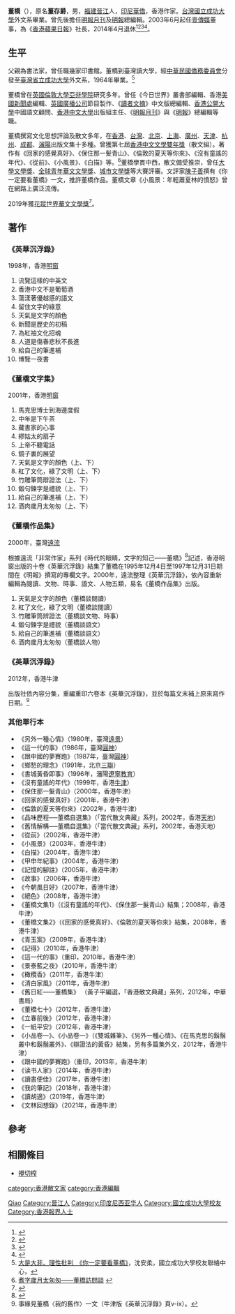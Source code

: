 '''董橋'''（{{bd|1942年|}}），原名'''董存爵'''，男，[[福建|福建]][[晋江县|晉江]]人，[[印尼華僑|印尼華僑]]，香港作家。[[台灣|台灣]][[國立成功大學|國立成功大學]]外文系畢業。曾先後擔任[[明報月刊|明報月刊]]及[[明報|明報]]總編輯。2003年6月起任[[壹傳媒|壹傳媒]]董事，為《[[香港蘋果日報|香港蘋果日報]]》社長，2014年4月退休<ref>{{Cite web|title=壹傳媒公告　黎智英兼港蘋社長|url=http://www.appledaily.com.tw/realtimenews/article/new/20140429/388566/|accessdate=|work=|archive-date=2017-09-09|archive-url=https://web.archive.org/web/20170909012009/http://www.appledaily.com.tw/realtimenews/article/new/20140429/388566|dead-url=no}}</ref><ref>{{Cite web|title=余英時：跋—為董橋兄榮休作|url=http://hk.apple.nextmedia.com/supplement/apple/art/20140427/18701479|accessdate=|work=|archive-date=2017-07-28|archive-url=https://web.archive.org/web/20170728121345/http://hk.apple.nextmedia.com/supplement/apple/art/20140427/18701479|dead-url=no}}</ref><ref>{{Cite web|title=堅哥與台灣：董社長，珍重|url=http://hk.apple.nextmedia.com/news/art/20140505/18709831|accessdate=|work=|archive-date=2017-07-28|archive-url=https://web.archive.org/web/20170728131254/http://hk.apple.nextmedia.com/news/art/20140505/18709831|dead-url=no}}</ref><ref>{{Cite web|title=董橋：珍重|url=http://hk.apple.nextmedia.com/supplement/apple/art/20140427/18701506|accessdate=|work=|archive-date=2017-07-28|archive-url=https://web.archive.org/web/20170728124424/http://hk.apple.nextmedia.com/supplement/apple/art/20140427/18701506|dead-url=no}}</ref>。

== 生平 ==
父親為書法家，曾任職幾家印書館。董橋到臺灣讀大學，經[[中華民國僑務委員會|中華民國僑務委員會]]分發至[[臺灣省立成功大學|臺灣省立成功大學]]外文系，1964年畢業。<ref>[http://alumni.ncku.edu.tw/p/405-1004-73656,c5322.php?Lang=zh-tw 大是大非、理性批判　《你一定要看董橋》]，沈安柔，國立成功大學校友聯絡中心，</ref>

董橋曾在[[英國|英國]][[倫敦大學亞非學院|倫敦大學亞非學院]]研究多年。曾任《今日世界》叢書部編輯、香港[[美國新聞處|美國新聞處]]編輯、[[英國廣播公司|英國廣播公司]]節目製作、《[[讀者文摘|讀者文摘]]》中文版總編輯、[[香港公開大學|香港公開大學]]中國語文顧問、[[香港中文大學|香港中文大學]]出版組主任、《[[明報月刊|明報月刊]]》與《[[明報|明報]]》總編輯等職。

董橋撰寫文化思想評論及散文多年，在[[香港|香港]]、[[台灣|台灣]]、[[北京|北京]]、[[上海|上海]]、[[廣州|廣州]]、[[天津|天津]]、[[杭州|杭州]]、[[成都|成都]]、[[瀋陽|瀋陽]]出版文集十多種。曾獲第七屆[[香港中文文學雙年獎|香港中文文學雙年獎]]（散文組）。著作有《回家的感覺真好》、《保住那一髮青山》、《倫敦的夏天等你來》、《沒有童謠的年代》、《從前》、《小風景》、《白描》等。<ref>[http://tlc.ln.edu.hk/lle/book/cbook-writer_tung.htm 煮字歲月太匆匆——董橋訪問談] {{webarchive|url=https://web.archive.org/web/20090325052352/http://tlc.ln.edu.hk/lle/book/cbook-writer_tung.htm |date=2009-03-25 }}</ref>董橋學貫中西，散文備受推崇，曾任[[大學文學獎|大學文學獎]]、[[全球青年華文文學獎|全球青年華文文學獎]]、[[城市文學獎|城市文學獎]]等大賽評審。文評家[[陳子善|陳子善]]撰有《你一定要看董橋》一文，推許董橋作品。董橋文章《小風景：年輕蕭夏林的憤怒》曾在網路上廣泛流傳。

2019年獲[[花蹤世界華文文學獎|花蹤世界華文文學獎]]<ref>{{Cite web|author=郭朝河|author2=周永捷|title=獲花踪文學大獎 董橋寫作補藥：博讀膽識冷靜[影] |date=2019-08-04 |url=https://www.cna.com.tw/news/acul/201908040075.aspx|accessdate=2019-08-06|work=www.cna.com.tw|language=zh-TW|archive-date=2019-10-30|archive-url=https://web.archive.org/web/20191030162955/https://www.cna.com.tw/news/acul/201908040075.aspx|dead-url=no}}</ref>。

== 著作 ==
=== 《英華沉浮錄》 === 
1998年，香港[[明窗出版社|明窗]]
#流覽這樣的中英文 
#香港中文不是葡萄酒 
#蕩漾著優越感的語文
#留住文字的綠意 
#天氣是文字的顏色
#新聞是歷史的初稿
#為紅袖文化招魂
#人道是傷春悲秋不長進
#給自己的筆進補
#博覽一夜書

=== 《董橋文字集》 ===
2001年，香港[[明窗出版社|明窗]]
#馬克思博士到海邊度假
#中年是下午茶
#藏書家的心事 
#繆姑太的扇子
#上帝不聽電話
#鏡子裏的展望
#天氣是文字的顏色（上、下）
#紅了文化，綠了文明（上、下）
#竹雕筆筒辯證法（上、下）
#鍛句鍊字是禮貌（上、下）
#給自己的筆進補（上、下）
#酒肉歲月太匆匆（上、下）

===《董橋作品集》===
2000年，臺灣[[遠流出版公司|遠流]]

根據遠流「非常作家」系列《時代的眼睛，文字的知己——董橋》<ref>{{Cite web|title=時代的眼睛，文字的知己──董橋|url=https://www.ylib.com/author/don/books.htm|accessdate=2021-04-15|work=www.ylib.com|archive-date=2021-04-17|archive-url=https://web.archive.org/web/20210417052654/https://www.ylib.com/author/don/books.htm|dead-url=no}}</ref>記述，香港明窗出版的十卷《英華沉浮錄》結集了董橋在1995年12月4日至1997年12月31日期間在《明報》撰寫的專欄文字。2000年，遠流整理《英華沉浮錄》，依內容重新編輯為閱讀、文物、時事、語文、人物五類，易名《董橋作品集》出版。

#天氣是文字的顏色（董橋談閱讀）
#紅了文化，綠了文明（董橋談閱讀）
#竹雕筆筒辨證法（董橋談文物、時事）
#鍛句鍊字是禮貌（董橋談語文）
#給自己的筆進補（董橋談語文）
#酒肉歲月太匆匆（董橋談人物）

===《英華沉浮錄》===
2012年，香港牛津

出版社依內容分集，重編重印六卷本《英華沉浮錄》，並於每篇文末補上原來寫作日期。<ref>事緣見董橋〈我的舊作〉一文（牛津版《英華沉浮錄》頁v-ix）。</ref>

=== 其他單行本 ===
*《另外一種心情》（1980年，臺灣[[遠景出版社|遠景]]）
*《這一代的事》（1986年，臺灣[[圓神出版社|圓神]]）
*《跟中國的夢賽跑》（1987年，臺灣[[圓神出版社|圓神]]）
*《鄉愁的理念》（1991年，北京[[生活·读书·新知三联书店|三聯]]）
*《書城黃昏即事》（1996年，瀋陽[[遼寧教育出版社|遼寧教育]]）
*《沒有童謠的年代》（1999年，香港[[牛津大學出版社|牛津]]）
*《保住那一髮青山》（2000年，香港牛津）
*《回家的感覺真好》（2001年，香港牛津）
*《倫敦的夏天等你來》（2002年，香港牛津）
*《品味歷程──董橋自選集》（「當代散文典藏」系列，2002年，香港[[天地圖書有限公司|天地]]）
*《舊情解構──董橋自選集》（「當代散文典藏」系列，2002年，香港天地）
*《從前》（2002年，香港牛津）
*《小風景》（2003年，香港牛津）
*《白描》（2004年，香港牛津）
*《甲申年紀事》（2004年，香港牛津）
*《記憶的腳註》（2005年，香港牛津）
*《故事》（2006年，香港牛津）
*《今朝風日好》（2007年，香港牛津）
*《絕色》（2008年，香港牛津）
*《董橋文集1》（《沒有童謠的年代》、《保住那一髮青山》結集；2008年，香港牛津）
*《董橋文集2》（《回家的感覺真好》、《倫敦的夏天等你來》結集，2008年，香港牛津）
*《青玉案》（2009年，香港牛津）
*《記得》（2010年，香港牛津）
*《這一代的事》（重印，2010年，香港牛津）
*《景泰藍之夜》（2010年，香港牛津）
*《橄欖香》（2011年，香港牛津）
*《清白家風》（2011年，香港牛津）
*《舊日紅——董橋集》 （黃子平編選，「香港散文典藏」系列，2012年，中華書局）
*《董橋七十》（2012年，香港牛津）
*《立春前後》（2012年，香港牛津）
*《一紙平安》（2012年，香港牛津）
*《小品卷一》、《小品卷一》（《雙城雜筆》、《另外一種心情》、《在馬克思的鬍鬚叢中和鬍鬚叢外》、《辯證法的黃昏》結集，另有多篇集外文，2012年，香港牛津）
*《跟中國的夢賽跑》（重印，2013年，香港牛津）
*《读书人家》（2014年，香港牛津）
*《讀書便佳》（2017年，香港牛津）
*《我的筆記》（2018年，香港牛津）
*《讀胡適》（2019年，香港牛津）
*《文林回想錄》（2021年，香港牛津）

== 參考 ==
{{reflist}}

== 相關條目 ==
* [[攪切榨|攪切榨]]

{{花蹤世界華文文學獎}}

{{Authority control}}
{{DEFAULTSORT:Dong}}
[[Category:董姓|Qiao]]
[[Category:晉江人|Category:晉江人]]
[[Category:印度尼西亚华人|Category:印度尼西亚华人]]
[[Category:國立成功大學校友|Category:國立成功大學校友]]
[[category:香港散文家|category:香港散文家]]
[[category:香港編輯|category:香港編輯]]
[[Category:香港報界人士|Category:香港報界人士]]